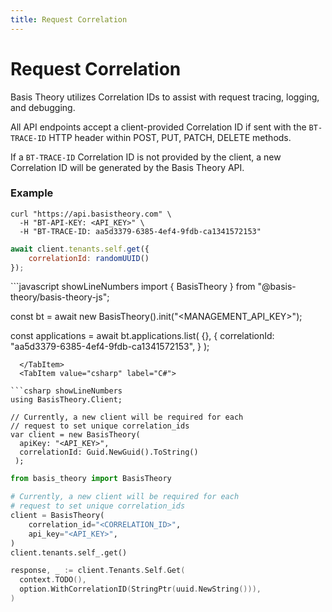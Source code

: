 ```yaml
---
title: Request Correlation
---
```



# Request Correlation

Basis Theory utilizes Correlation IDs to assist with request tracing, logging, and debugging.

All API endpoints accept a client-provided Correlation ID if sent with the `BT-TRACE-ID` HTTP header within POST, PUT, PATCH, DELETE methods.

If a `BT-TRACE-ID` Correlation ID is not provided by the client, a new Correlation ID will be generated by the Basis Theory API.

### Example

<Tabs className="bt-tabs" groupId="languages">
  <TabItem value="shell" label="cURL">

```shell showLineNumbers
curl "https://api.basistheory.com" \
  -H "BT-API-KEY: <API_KEY>" \
  -H "BT-TRACE-ID: aa5d3379-6385-4ef4-9fdb-ca1341572153"
```

  </TabItem>
  <TabItem value="node" label="Node">

```javascript showLineNumbers
await client.tenants.self.get({
    correlationId: randomUUID()
});
```

  </TabItem>
  <TabItem value="javascript" label="JavaScript (legacy)">
```javascript showLineNumbers
import { BasisTheory } from "@basis-theory/basis-theory-js";

const bt = await new BasisTheory().init("<MANAGEMENT_API_KEY>");

const applications = await bt.applications.list(
  {},
  {
    correlationId: "aa5d3379-6385-4ef4-9fdb-ca1341572153",
  }
);
```
  </TabItem>
  <TabItem value="csharp" label="C#">

```csharp showLineNumbers
using BasisTheory.Client;

// Currently, a new client will be required for each
// request to set unique correlation_ids
var client = new BasisTheory(
  apiKey: "<API_KEY>",
  correlationId: Guid.NewGuid().ToString()
 );
```

  </TabItem>
  <TabItem value="python" label="Python">

```python showLineNumbers
from basis_theory import BasisTheory

# Currently, a new client will be required for each
# request to set unique correlation_ids
client = BasisTheory(
    correlation_id="<CORRELATION_ID>",
    api_key="<API_KEY>",
)
client.tenants.self_.get()
```

  </TabItem>
  <TabItem value="go" label="Go">

```go showLineNumbers
response, _ := client.Tenants.Self.Get(
  context.TODO(),
  option.WithCorrelationID(StringPtr(uuid.NewString())),
)
```

  </TabItem>
</Tabs>
